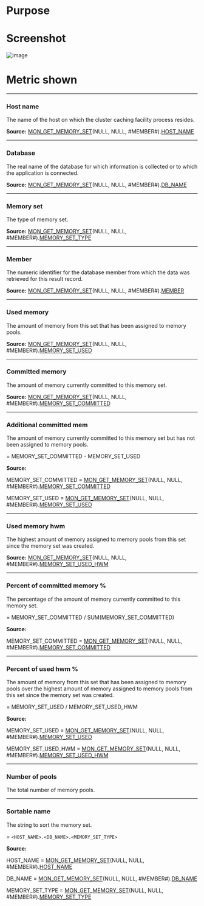 # Purpose

# Screenshot
![image](./images/inst_mem_sets.png)



# Metric shown



<hr />

### Host name

The name of the host on which the cluster caching facility process resides.


**Source:** [MON_GET_MEMORY_SET](https://www.ibm.com/docs/en/db2/11.5?topic=mpf-mon-get-memory-set-get-memory-set-information)(NULL, NULL, #MEMBER#).[HOST_NAME](https://www.ibm.com/docs/en/db2/11.5?topic=reference-h#r0056209)


<hr />

### Database

The real name of the database for which information is collected or to which the application is connected. 

**Source:** [MON_GET_MEMORY_SET](https://www.ibm.com/docs/en/db2/11.5?topic=mpf-mon-get-memory-set-get-memory-set-information)(NULL, NULL, #MEMBER#).[DB_NAME](https://www.ibm.com/docs/en/db2/11.5?topic=reference-d#r0001152)


<hr />

### Memory set

The type of memory set.

**Source:** [MON_GET_MEMORY_SET](https://www.ibm.com/docs/en/db2/11.5?topic=mpf-mon-get-memory-set-get-memory-set-information)(NULL, NULL, #MEMBER#).[MEMORY_SET_TYPE](https://www.ibm.com/docs/en/db2/11.5?topic=reference-m#r0059444)


<hr />

### Member

The numeric identifier for the database member from which the data was retrieved for this result record.

**Source:** [MON_GET_MEMORY_SET](https://www.ibm.com/docs/en/db2/11.5?topic=mpf-mon-get-memory-set-get-memory-set-information)(NULL, NULL, #MEMBER#).[MEMBER](https://www.ibm.com/docs/en/db2/11.5?topic=reference-m#r0054432)


<hr />

### Used memory

The amount of memory from this set that has been assigned to memory pools.

**Source:** [MON_GET_MEMORY_SET](https://www.ibm.com/docs/en/db2/11.5?topic=mpf-mon-get-memory-set-get-memory-set-information)(NULL, NULL, #MEMBER#).[MEMORY_SET_USED](https://www.ibm.com/docs/en/db2/11.5?topic=reference-m#r0059449)



<hr />

### Committed memory

The amount of memory currently committed to this memory set.

**Source:** [MON_GET_MEMORY_SET](https://www.ibm.com/docs/en/db2/11.5?topic=mpf-mon-get-memory-set-get-memory-set-information)(NULL, NULL, #MEMBER#).[MEMORY_SET_COMMITTED](https://www.ibm.com/docs/en/db2/11.5?topic=reference-m#r0059448)


<hr />

### Additional committed mem

The amount of memory currently committed to this memory set but has not been assigned to memory pools.

= MEMORY_SET_COMMITTED - MEMORY_SET_USED

**Source:**

MEMORY_SET_COMMITTED = [MON_GET_MEMORY_SET](https://www.ibm.com/docs/en/db2/11.5?topic=mpf-mon-get-memory-set-get-memory-set-information)(NULL, NULL, #MEMBER#).[MEMORY_SET_COMMITTED](https://www.ibm.com/docs/en/db2/11.5?topic=reference-m#r0059448)

MEMORY_SET_USED = [MON_GET_MEMORY_SET](https://www.ibm.com/docs/en/db2/11.5?topic=mpf-mon-get-memory-set-get-memory-set-information)(NULL, NULL, #MEMBER#).[MEMORY_SET_USED](https://www.ibm.com/docs/en/db2/11.5?topic=reference-m#r0059449)



<hr />

### Used memory hwm

The highest amount of memory assigned to memory pools from this set since the memory set was created.

**Source:** [MON_GET_MEMORY_SET](https://www.ibm.com/docs/en/db2/11.5?topic=mpf-mon-get-memory-set-get-memory-set-information)(NULL, NULL, #MEMBER#).[MEMORY_SET_USED_HWM](https://www.ibm.com/docs/en/db2/11.5?topic=reference-m#r0059450)


<hr />

### Percent of committed memory % 

The percentage of the amount of memory currently committed to this memory set.

= MEMORY_SET_COMMITTED / SUM(MEMORY_SET_COMMITTED)

**Source:**

MEMORY_SET_COMMITTED = [MON_GET_MEMORY_SET](https://www.ibm.com/docs/en/db2/11.5?topic=mpf-mon-get-memory-set-get-memory-set-information)(NULL, NULL, #MEMBER#).[MEMORY_SET_COMMITTED](https://www.ibm.com/docs/en/db2/11.5?topic=reference-m#r0059448)


<hr />

### Percent of used hwm %

The amount of memory from this set that has been assigned to memory pools over the highest amount of memory assigned to memory pools from this set since the memory set was created.


= MEMORY_SET_USED / MEMORY_SET_USED_HWM

**Source:**

MEMORY_SET_USED = [MON_GET_MEMORY_SET](https://www.ibm.com/docs/en/db2/11.5?topic=mpf-mon-get-memory-set-get-memory-set-information)(NULL, NULL, #MEMBER#).[MEMORY_SET_USED](https://www.ibm.com/docs/en/db2/11.5?topic=reference-m#r0059449)

MEMORY_SET_USED_HWM = [MON_GET_MEMORY_SET](https://www.ibm.com/docs/en/db2/11.5?topic=mpf-mon-get-memory-set-get-memory-set-information)(NULL, NULL, #MEMBER#).[MEMORY_SET_USED_HWM](https://www.ibm.com/docs/en/db2/11.5?topic=reference-m#r0059450)



<hr />

### Number of pools

The total number of memory pools. 


<hr />

### Sortable name

The string to sort the memory set.

= `<HOST_NAME>.<DB_NAME>.<MEMORY_SET_TYPE>`

**Source:**

HOST_NAME = [MON_GET_MEMORY_SET](https://www.ibm.com/docs/en/db2/11.5?topic=mpf-mon-get-memory-set-get-memory-set-information)(NULL, NULL, #MEMBER#).[HOST_NAME](https://www.ibm.com/docs/en/db2/11.5?topic=reference-h#r0056209)

DB_NAME = [MON_GET_MEMORY_SET](https://www.ibm.com/docs/en/db2/11.5?topic=mpf-mon-get-memory-set-get-memory-set-information)(NULL, NULL, #MEMBER#).[DB_NAME](https://www.ibm.com/docs/en/db2/11.5?topic=reference-d#r0001152)

MEMORY_SET_TYPE = [MON_GET_MEMORY_SET](https://www.ibm.com/docs/en/db2/11.5?topic=mpf-mon-get-memory-set-get-memory-set-information)(NULL, NULL, #MEMBER#).[MEMORY_SET_TYPE](https://www.ibm.com/docs/en/db2/11.5?topic=reference-m#r0059444)



